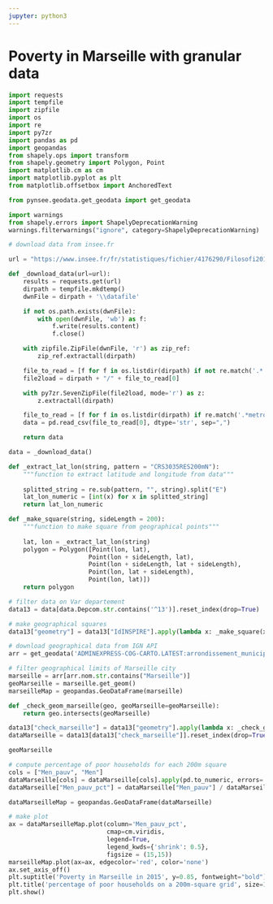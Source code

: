 ```yaml
---
jupyter: python3
---
```


# Poverty in Marseille with granular data

```python
import requests
import tempfile
import zipfile
import os
import re
import py7zr
import pandas as pd
import geopandas
from shapely.ops import transform
from shapely.geometry import Polygon, Point
import matplotlib.cm as cm
import matplotlib.pyplot as plt
from matplotlib.offsetbox import AnchoredText

from pynsee.geodata.get_geodata import get_geodata
```

```python
import warnings
from shapely.errors import ShapelyDeprecationWarning
warnings.filterwarnings("ignore", category=ShapelyDeprecationWarning)
```

```python
# download data from insee.fr

url = "https://www.insee.fr/fr/statistiques/fichier/4176290/Filosofi2015_carreaux_200m_csv.zip"

def _download_data(url=url):
    results = requests.get(url)
    dirpath = tempfile.mkdtemp()
    dwnFile = dirpath + '\\datafile'

    if not os.path.exists(dwnFile):
        with open(dwnFile, 'wb') as f:
            f.write(results.content)
            f.close()

    with zipfile.ZipFile(dwnFile, 'r') as zip_ref:
        zip_ref.extractall(dirpath)

    file_to_read = [f for f in os.listdir(dirpath) if not re.match('.*.zip$', f)]
    file2load = dirpath + "/" + file_to_read[0]

    with py7zr.SevenZipFile(file2load, mode='r') as z:
        z.extractall(dirpath)

    file_to_read = [f for f in os.listdir(dirpath) if re.match('.*metropole.csv$', f)]
    data = pd.read_csv(file_to_read[0], dtype='str', sep=",")

    return data

data = _download_data()
```

```python
def _extract_lat_lon(string, pattern = "CRS3035RES200mN"):
    """function to extract latitude and longitude from data""" 
    
    splitted_string = re.sub(pattern, "", string).split("E")
    lat_lon_numeric = [int(x) for x in splitted_string] 
    return lat_lon_numeric

def _make_square(string, sideLength = 200):
    """function to make square from geographical points"""    
    
    lat, lon = _extract_lat_lon(string)
    polygon = Polygon([Point(lon, lat), 
                      Point(lon + sideLength, lat),
                      Point(lon + sideLength, lat + sideLength),
                      Point(lon, lat + sideLength),
                      Point(lon, lat)])
    return polygon
```

```python
# filter data on Var departement
data13 = data[data.Depcom.str.contains('^13')].reset_index(drop=True)
```

```python
# make geographical squares
data13["geometry"] = data13["IdINSPIRE"].apply(lambda x: _make_square(x))
```

```python
# download geographical data from IGN API
arr = get_geodata('ADMINEXPRESS-COG-CARTO.LATEST:arrondissement_municipal', crs = "EPSG:3035")
```

```python
# filter geographical limits of Marseille city
marseille = arr[arr.nom.str.contains("Marseille")]
geoMarseille = marseille.get_geom()
marseilleMap = geopandas.GeoDataFrame(marseille)

def _check_geom_marseille(geo, geoMarseille=geoMarseille):
    return geo.intersects(geoMarseille)

data13["check_marseille"] = data13["geometry"].apply(lambda x: _check_geom_marseille(x))
dataMarseille = data13[data13["check_marseille"]].reset_index(drop=True)

geoMarseille
```

```python
# compute percentage of poor households for each 200m square 
cols = ["Men_pauv", "Men"]
dataMarseille[cols] = dataMarseille[cols].apply(pd.to_numeric, errors='coerce')
dataMarseille["Men_pauv_pct"] = dataMarseille["Men_pauv"] / dataMarseille["Men"] * 100

dataMarseilleMap = geopandas.GeoDataFrame(dataMarseille)
```

```python
# make plot
ax = dataMarseilleMap.plot(column='Men_pauv_pct', 
                           cmap=cm.viridis, 
                           legend=True,
                           legend_kwds={'shrink': 0.5},
                           figsize = (15,15))
marseilleMap.plot(ax=ax, edgecolor='red', color='none')
ax.set_axis_off()
plt.suptitle('Poverty in Marseille in 2015', y=0.85, fontweight="bold")
plt.title('percentage of poor households on a 200m-square grid', size=11, x=0.6)
plt.show()
```


